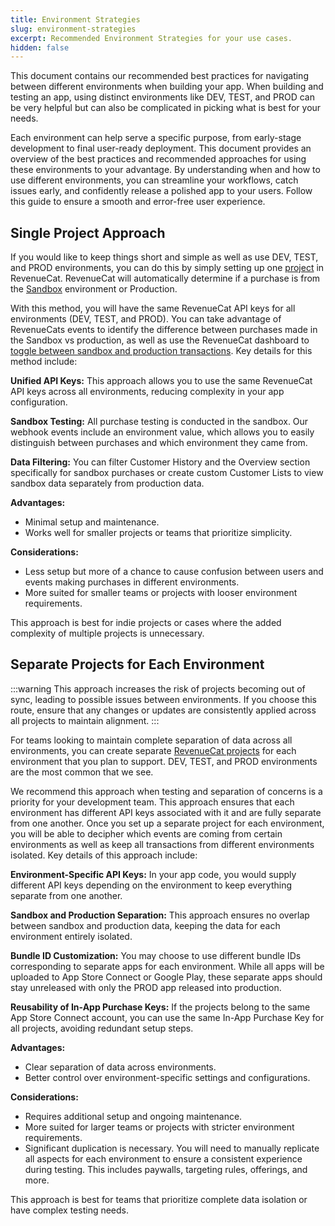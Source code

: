 ```yaml
---
title: Environment Strategies
slug: environment-strategies
excerpt: Recommended Environment Strategies for your use cases.
hidden: false
---
```


This document contains our recommended best practices for navigating between different environments when building your app. When building and testing an app, using distinct environments like DEV, TEST, and PROD can be very helpful but can also be complicated in picking what is best for your needs.

Each environment can help serve a specific purpose, from early-stage development to final user-ready deployment. This document provides an overview of the best practices and recommended approaches for using these environments to your advantage. By understanding when and how to use different environments, you can streamline your workflows, catch issues early, and confidently release a polished app to your users. Follow this guide to ensure a smooth and error-free user experience.

## Single Project Approach

If you would like to keep things short and simple as well as use DEV, TEST, and PROD environments, you can do this by simply setting up one [project](/projects/overview) in RevenueCat. RevenueCat will automatically determine if a purchase is from the [Sandbox](https://www.revenuecat.com/docs/test-and-launch/sandbox) environment or Production.

With this method, you will have the same RevenueCat API keys for all environments (DEV, TEST, and PROD). You can take advantage of RevenueCats events to identify the difference between purchases made in the Sandbox vs production, as well as use the RevenueCat dashboard to [toggle between sandbox and production transactions](https://www.revenuecat.com/docs/test-and-launch/sandbox#viewing-sandbox-data). Key details for this method include:

**Unified API Keys:** This approach allows you to use the same RevenueCat API keys across all environments, reducing complexity in your app configuration.

**Sandbox Testing:** All purchase testing is conducted in the sandbox. Our webhook events include an environment value, which allows you to easily distinguish between purchases and which environment they came from.

**Data Filtering:** You can filter Customer History and the Overview section specifically for sandbox purchases or create custom Customer Lists to view sandbox data separately from production data.

**Advantages:**

- Minimal setup and maintenance.
- Works well for smaller projects or teams that prioritize simplicity.

**Considerations:**

- Less setup but more of a chance to cause confusion between users and events making purchases in different environments.
- More suited for smaller teams or projects with looser environment requirements.

This approach is best for indie projects or cases where the added complexity of multiple projects is unnecessary.

## Separate Projects for Each Environment

:::warning
This approach increases the risk of projects becoming out of sync, leading to possible issues between environments. If you choose this route, ensure that any changes or updates are consistently applied across all projects to maintain alignment.
:::

For teams looking to maintain complete separation of data across all environments, you can create separate [RevenueCat projects](/projects/overview) for each environment that you plan to support. DEV, TEST, and PROD environments are the most common that we see.

We recommend this approach when testing and separation of concerns is a priority for your development team. This approach ensures that each environment has different API keys associated with it and are fully separate from one another. Once you set up a separate project for each environment, you will be able to decipher which events are coming from certain environments as well as keep all transactions from different environments isolated. Key details of this approach include:

**Environment-Specific API Keys:** In your app code, you would supply different API keys depending on the environment to keep everything separate from one another.

**Sandbox and Production Separation:** This approach ensures no overlap between sandbox and production data, keeping the data for each environment entirely isolated.

**Bundle ID Customization:** You may choose to use different bundle IDs corresponding to separate apps for each environment. While all apps will be uploaded to App Store Connect or Google Play, these separate apps should stay unreleased with only the PROD app released into production.

**Reusability of In-App Purchase Keys:** If the projects belong to the same App Store Connect account, you can use the same In-App Purchase Key for all projects, avoiding redundant setup steps.

**Advantages:**

- Clear separation of data across environments.
- Better control over environment-specific settings and configurations.

**Considerations:**

- Requires additional setup and ongoing maintenance.
- More suited for larger teams or projects with stricter environment requirements.
- Significant duplication is necessary. You will need to manually replicate all aspects for each environment to ensure a consistent experience during testing. This includes paywalls, targeting rules, offerings, and more.

This approach is best for teams that prioritize complete data isolation or have complex testing needs.
